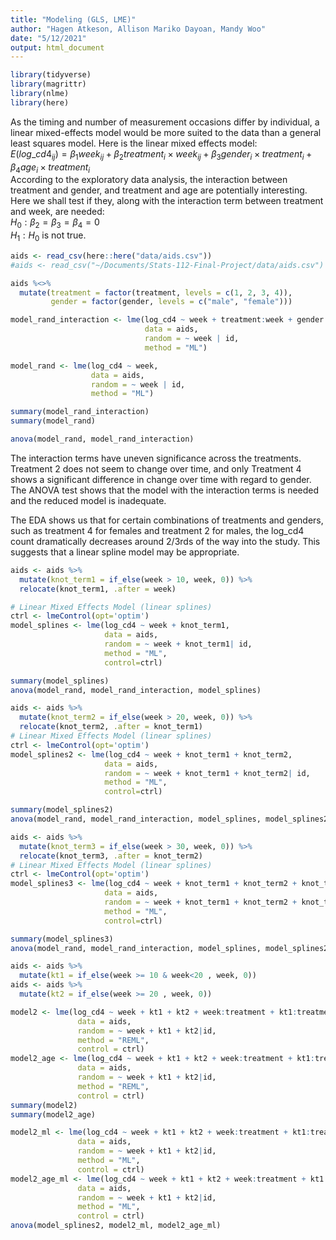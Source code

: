 ```yaml
---
title: "Modeling (GLS, LME)"
author: "Hagen Atkeson, Allison Mariko Dayoan, Mandy Woo"
date: "5/12/2021"
output: html_document
---
```


```r
library(tidyverse)
library(magrittr)
library(nlme)
library(here)
```

As the timing and number of measurement occasions differ by individual, a linear mixed-effects model would be more suited to the data than a general least squares model. Here is the linear mixed effects model:  
$E(log\_cd4_{ij})=\beta_1week_{ij} + \beta_2treatment_{i}\times week_{ij}+ \beta_3gender_i\times treatment_i+ \beta_4age_i\times treatment_i$  
According to the exploratory data analysis, the interaction between treatment and gender, and treatment and age are potentially interesting. Here we shall test if they, along with the interaction term between treatment and week, are needed:  
$H_0:\beta_2=\beta_3=\beta_4=0$  
$H_1:H_0$ is not true. 
```r
aids <- read_csv(here::here("data/aids.csv"))
#aids <- read_csv("~/Documents/Stats-112-Final-Project/data/aids.csv")

aids %<>% 
  mutate(treatment = factor(treatment, levels = c(1, 2, 3, 4)),
         gender = factor(gender, levels = c("male", "female")))

model_rand_interaction <- lme(log_cd4 ~ week + treatment:week + gender:treatment + age:treatment,
                              data = aids,
                              random = ~ week | id,
                              method = "ML")

model_rand <- lme(log_cd4 ~ week,
                  data = aids,
                  random = ~ week | id,
                  method = "ML")

summary(model_rand_interaction)
summary(model_rand)

anova(model_rand, model_rand_interaction)
```
The interaction terms have uneven significance across the treatments. Treatment 2 does not seem to change over time, and only Treatment 4 shows a significant difference in change over time with regard to gender. The ANOVA test shows that the model with the interaction terms is needed and the reduced model is inadequate.

The EDA shows us that for certain combinations of treatments and genders, such as treatment 4 for females and treatment 2 for males, the log_cd4 count dramatically decreases around 2/3rds of the way into the study. This suggests that a linear spline model may be appropriate.

```r
aids <- aids %>% 
  mutate(knot_term1 = if_else(week > 10, week, 0)) %>% 
  relocate(knot_term1, .after = week)
```

```r
# Linear Mixed Effects Model (linear splines) 
ctrl <- lmeControl(opt='optim')
model_splines <- lme(log_cd4 ~ week + knot_term1,
                     data = aids,
                     random = ~ week + knot_term1| id,
                     method = "ML", 
                     control=ctrl)

summary(model_splines)
anova(model_rand, model_rand_interaction, model_splines)

```

```r
aids <- aids %>% 
  mutate(knot_term2 = if_else(week > 20, week, 0)) %>% 
  relocate(knot_term2, .after = knot_term1)
# Linear Mixed Effects Model (linear splines) 
ctrl <- lmeControl(opt='optim')
model_splines2 <- lme(log_cd4 ~ week + knot_term1 + knot_term2,
                     data = aids,
                     random = ~ week + knot_term1 + knot_term2| id,
                     method = "ML", 
                     control=ctrl)

summary(model_splines2)
anova(model_rand, model_rand_interaction, model_splines, model_splines2)
```
```r
aids <- aids %>% 
  mutate(knot_term3 = if_else(week > 30, week, 0)) %>% 
  relocate(knot_term3, .after = knot_term2)
# Linear Mixed Effects Model (linear splines) 
ctrl <- lmeControl(opt='optim')
model_splines3 <- lme(log_cd4 ~ week + knot_term1 + knot_term2 + knot_term3,
                     data = aids,
                     random = ~ week + knot_term1 + knot_term2 + knot_term2| id,
                     method = "ML", 
                     control=ctrl)

summary(model_splines3)
anova(model_rand, model_rand_interaction, model_splines, model_splines2, model_splines3)
```


```r
aids <- aids %>% 
  mutate(kt1 = if_else(week >= 10 & week<20 , week, 0))
aids <- aids %>% 
  mutate(kt2 = if_else(week >= 20 , week, 0))

model2 <- lme(log_cd4 ~ week + kt1 + kt2 + week:treatment + kt1:treatment + kt2:treatment, 
               data = aids, 
               random = ~ week + kt1 + kt2|id, 
               method = "REML", 
               control = ctrl)
model2_age <- lme(log_cd4 ~ week + kt1 + kt2 + week:treatment + kt1:treatment + kt2:treatment + age:treatment, 
               data = aids, 
               random = ~ week + kt1 + kt2|id, 
               method = "REML", 
               control = ctrl)
summary(model2)
summary(model2_age)

model2_ml <- lme(log_cd4 ~ week + kt1 + kt2 + week:treatment + kt1:treatment + kt2:treatment, 
               data = aids, 
               random = ~ week + kt1 + kt2|id, 
               method = "ML", 
               control = ctrl)
model2_age_ml <- lme(log_cd4 ~ week + kt1 + kt2 + week:treatment + kt1:treatment + kt2:treatment + age:treatment, 
               data = aids, 
               random = ~ week + kt1 + kt2|id, 
               method = "ML", 
               control = ctrl)
anova(model_splines2, model2_ml, model2_age_ml)
```
